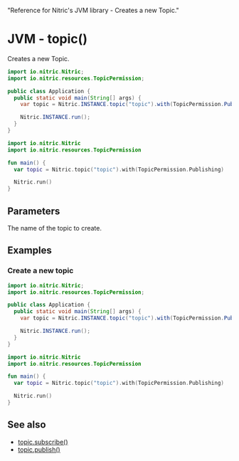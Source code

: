   "Reference for Nitric's JVM library - Creates a new Topic."

# JVM - topic()

Creates a new Topic.

<CodeGroup>

```java
import io.nitric.Nitric;
import io.nitric.resources.TopicPermission;

public class Application {
  public static void main(String[] args) {
    var topic = Nitric.INSTANCE.topic("topic").with(TopicPermission.Publishing);

    Nitric.INSTANCE.run();
  }
}
```

```kotlin
import io.nitric.Nitric
import io.nitric.resources.TopicPermission

fun main() {
  var topic = Nitric.topic("topic").with(TopicPermission.Publishing)

  Nitric.run()
}
```

</CodeGroup>

## Parameters

<Properties>
  <Property name="name" required type="String">
    The name of the topic to create.
  </Property>
</Properties>

## Examples

### Create a new topic

<CodeGroup>

```java
import io.nitric.Nitric;
import io.nitric.resources.TopicPermission;

public class Application {
  public static void main(String[] args) {
    var topic = Nitric.INSTANCE.topic("topic").with(TopicPermission.Publishing);

    Nitric.INSTANCE.run();
  }
}
```

```kotlin
import io.nitric.Nitric
import io.nitric.resources.TopicPermission

fun main() {
  var topic = Nitric.topic("topic").with(TopicPermission.Publishing)

  Nitric.run()
}
```

</CodeGroup>

## See also

- [topic.subscribe()](./topic-subscribe.md)
- [topic.publish()](./topic-publish.md)
